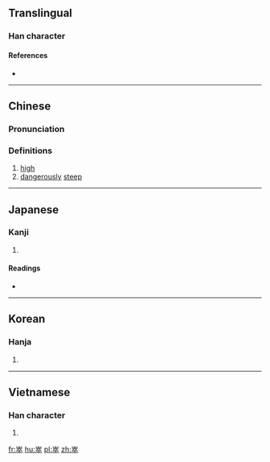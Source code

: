 ==Translingual==

===Han character===
{{Han char|rn=46|rad=山|as=08|sn=11|four=22408|canj=UYOJ|ids=⿱山卒}}

====References====
* {{Han ref|kx=0314.030|dkj=08175|dj=0614.200|hdz=10782.090|uh=5D12|ud=23826|bh=D541|bd=54593}}

----

==Chinese==
{{zh-forms}}

===Pronunciation===
{{zh-pron
|m=zú
|c=zeot1,zyut3
|mc=y
|oc=y
|ma=
|cat=a
}}

===Definitions===
# [[high]]
# [[dangerously]] [[steep]]

----

==Japanese==

===Kanji===
{{ja-kanji|grade=|rs=山08}}

# {{defn|lang=ja|sort=山08}}

====Readings====
* {{ja-readings|on=[[しゅつ]] (shutsu), [[しゅち]] (shuchi), [[そつ]] (sotsu), [[ぞち]] (zochi), [[すい]] (sui)|kun=[[けわしい]] (kewashii)}}

----

==Korean==

===Hanja===
{{ko-hanja|hangeul=췌|eumhun=|rv=chwe|mr=ch'we|y=chwey}}

# {{defn|lang=ko|sort=山08}}

----

==Vietnamese==

===Han character===
{{vi-hantu|[[chót]], [[tốt]]|rs=山08}}

# {{defn|lang=vi|sort=山08}}

[[fr:崒]]
[[hu:崒]]
[[pl:崒]]
[[zh:崒]]